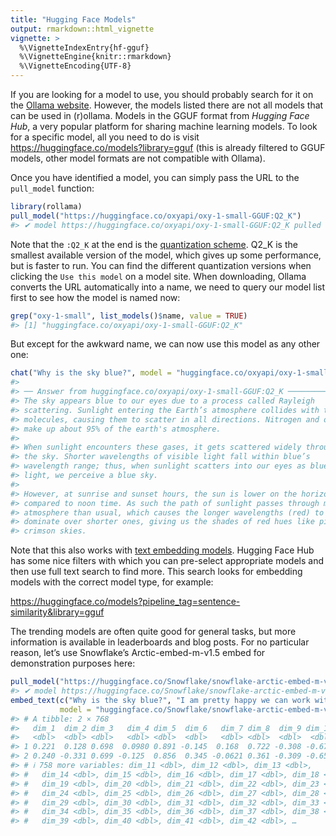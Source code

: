 ```yaml
---
title: "Hugging Face Models"
output: rmarkdown::html_vignette
vignette: >
  %\VignetteIndexEntry{hf-gguf}
  %\VignetteEngine{knitr::rmarkdown}
  %\VignetteEncoding{UTF-8}
---
```




If you are looking for a model to use, you should probably search for it on the [Ollama website](https://ollama.com/search).
However, the models listed there are not all models that can be used in (r)ollama.
Models in the GGUF format from *Hugging Face Hub*, a very popular platform for sharing machine learning models.
To look for a specific model, all you need to do is visit <https://huggingface.co/models?library=gguf> (this is already filtered to GGUF models, other model formats are not compatible with Ollama).

Once you have identified a model, you can simply pass the URL to the `pull_model` function:


``` r
library(rollama)
pull_model("https://huggingface.co/oxyapi/oxy-1-small-GGUF:Q2_K")
#> ✔ model https://huggingface.co/oxyapi/oxy-1-small-GGUF:Q2_K pulled succesfully
```

Note that the `:Q2_K` at the end is the [quantization scheme](https://huggingface.co/docs/optimum/en/concept_guides/quantization).
Q2_K is the smallest available version of the model, which gives up some performance, but is faster to run.
You can find the different quantization versions when clicking the `Use this model` on a model site.
When downloading, Ollama converts the URL automatically into a name, we need to query our model list first to see how the model is named now:


``` r
grep("oxy-1-small", list_models()$name, value = TRUE)
#> [1] "huggingface.co/oxyapi/oxy-1-small-GGUF:Q2_K"
```

But except for the awkward name, we can now use this model as any other one:


``` r
chat("Why is the sky blue?", model = "huggingface.co/oxyapi/oxy-1-small-GGUF:Q2_K")
#> 
#> ── Answer from huggingface.co/oxyapi/oxy-1-small-GGUF:Q2_K ────────────────
#> The sky appears blue to our eyes due to a process called Rayleigh
#> scattering. Sunlight entering the Earth’s atmosphere collides with the air
#> molecules, causing them to scatter in all directions. Nitrogen and oxygen
#> make up about 95% of the earth's atmosphere.
#> 
#> When sunlight encounters these gases, it gets scattered widely throughout
#> the sky. Shorter wavelengths of visible light fall within blue’s
#> wavelength range; thus, when sunlight scatters into our eyes as blue
#> light, we perceive a blue sky.
#> 
#> However, at sunrise and sunset hours, the sun is lower on the horizon
#> compared to noon time. As such the path of sunlight passes through more
#> atmosphere than usual, which causes the longer wavelengths (red) to
#> dominate over shorter ones, giving us the shades of red hues like pink or
#> crimson skies.
```

Note that this also works with [text embedding models](https://jbgruber.github.io/rollama/articles/text-embedding.html).
Hugging Face Hub has some nice filters with which you can pre-select appropriate models and then use full text search to find more.
This search looks for embedding models with the correct model type, for example:

<https://huggingface.co/models?pipeline_tag=sentence-similarity&library=gguf>

The trending models are often quite good for general tasks, but more information is available in leaderboards and blog posts.
For no particular reason, let's use Snowflake's Arctic-embed-m-v1.5 embed for demonstration purposes here:


``` r
pull_model("https://huggingface.co/Snowflake/snowflake-arctic-embed-m-v1.5:BF16")
#> ✔ model https://huggingface.co/Snowflake/snowflake-arctic-embed-m-v1.5:BF16 pulled succesfully
embed_text(c("Why is the sky blue?", "I am pretty happy we can work with GGUF models in R"), 
           model = "huggingface.co/Snowflake/snowflake-arctic-embed-m-v1.5:BF16")
#> # A tibble: 2 × 768
#>   dim_1  dim_2 dim_3   dim_4 dim_5  dim_6   dim_7 dim_8  dim_9 dim_10
#>   <dbl>  <dbl> <dbl>   <dbl> <dbl>  <dbl>   <dbl> <dbl>  <dbl>  <dbl>
#> 1 0.221  0.128 0.698  0.0980 0.891 -0.145  0.168  0.722 -0.308 -0.674
#> 2 0.240 -0.331 0.699 -0.125  0.856  0.345 -0.0621 0.361 -0.309 -0.656
#> # ℹ 758 more variables: dim_11 <dbl>, dim_12 <dbl>, dim_13 <dbl>,
#> #   dim_14 <dbl>, dim_15 <dbl>, dim_16 <dbl>, dim_17 <dbl>, dim_18 <dbl>,
#> #   dim_19 <dbl>, dim_20 <dbl>, dim_21 <dbl>, dim_22 <dbl>, dim_23 <dbl>,
#> #   dim_24 <dbl>, dim_25 <dbl>, dim_26 <dbl>, dim_27 <dbl>, dim_28 <dbl>,
#> #   dim_29 <dbl>, dim_30 <dbl>, dim_31 <dbl>, dim_32 <dbl>, dim_33 <dbl>,
#> #   dim_34 <dbl>, dim_35 <dbl>, dim_36 <dbl>, dim_37 <dbl>, dim_38 <dbl>,
#> #   dim_39 <dbl>, dim_40 <dbl>, dim_41 <dbl>, dim_42 <dbl>, …
```


